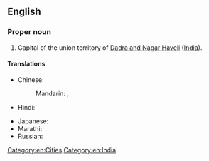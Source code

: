 ==English==
{{wikipedia}}

===Proper noun===
{{en-proper noun}}

# Capital of the union territory of [[Dadra and Nagar Haveli]] ([[India]]).

====Translations====
{{trans-top|capital of Dadra and Nagar Haveli, India}}
* Chinese:
*: Mandarin: {{t|cmn|西瓦薩|sc=Hani}}, {{t|cmn|西瓦萨|tr=Xīwǎsà|sc=Hani}}
* Hindi: {{t|hi|सिलवासा|tr=silvāsā}}
{{trans-mid}}
* Japanese: {{t|ja|スィルヴァーサー|tr=Siruvāsā}}
* Marathi: {{t|mr|सिल्वासा|sc=Deva}}
* Russian: {{t|ru|Силва́сса|f}}
{{trans-bottom}}

[[Category:en:Cities]]
[[Category:en:India]]
